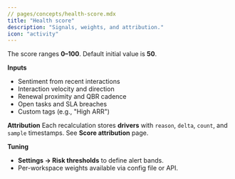 ```yaml
---
// pages/concepts/health-score.mdx
title: "Health score"
description: "Signals, weights, and attribution."
icon: "activity"
---
```

The score ranges **0–100**. Default initial value is **50**.

**Inputs**
- Sentiment from recent interactions
- Interaction velocity and direction
- Renewal proximity and QBR cadence
- Open tasks and SLA breaches
- Custom tags (e.g., "High ARR")

**Attribution**
Each recalculation stores **drivers** with `reason`, `delta`, `count`, and `sample` timestamps. See **Score attribution** page.

**Tuning**
- **Settings → Risk thresholds** to define alert bands.
- Per-workspace weights available via config file or API.
